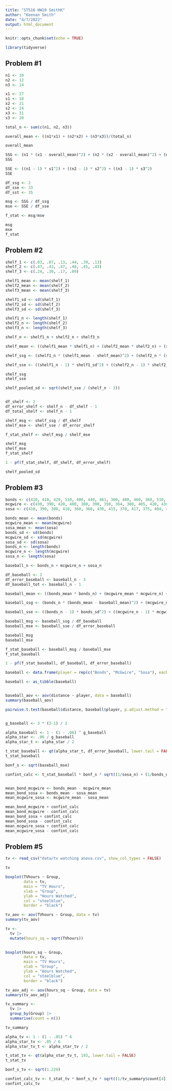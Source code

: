 ```yaml
---
title: "ST516 HW10 SmithK"
author: "Keenan Smith"
date: "4/7/2022"
output: html_document
---
```


```r
knitr::opts_chunk$set(echo = TRUE)
```
```r
library(tidyverse)
```



## Problem #1
```r
n1 <- 10
n2 <- 12
n3 <- 14

x1 <- 27
s1 <- 18
x2 <- 21
s2 <- 24
x3 <- 31
s3 <- 20

total_n <- sum(c(n1, n2, n3))

overall_mean <- ((n1*x1) + (n2*x2) + (n3*x3))/(total_n)

overall_mean

SSG <- (n1 * (x1 - overall_mean)^2) + (n2 * (x2 - overall_mean)^2) + (n3 * (x3 - overall_mean)^2)
SSG

SSE <- ((n1 - 1) * s1^2) + ((n2 - 1) * s2^2) + ((n3 - 1) * s3^2)
SSE

df_ssg <- 2
df_sse <- 33
df_sst <- 35

msg <- SSG / df_ssg
mse <- SSE / df_sse

f_stat <- msg/mse

msg
mse
f_stat

```

## Problem #2
```r
shelf_1 <- c(.03, .07, .13, .44, .39, .13)
shelf_2 <- c(.47, .43, .47, .48, .45, .43)
shelf_3 <- c(.24, .30, .17, .09)

shelf1_mean <- mean(shelf_1)
shelf2_mean <- mean(shelf_2)
shelf3_mean <- mean(shelf_3)

shelf1_sd <- sd(shelf_1)
shelf2_sd <- sd(shelf_2)
shelf3_sd <- sd(shelf_3)

shelf1_n <- length(shelf_1)
shelf2_n <- length(shelf_2)
shelf3_n <- length(shelf_3)

shelf_n <- shelf1_n + shelf2_n + shelf3_n

shelf_mean <- ((shelf1_mean * shelf1_n) + (shelf2_mean * shelf2_n) + (shelf3_mean * shelf3_n)) / shelf_n

shelf_ssg <- (shelf1_n * (shelf1_mean - shelf_mean)^2) + (shelf2_n * (shelf2_mean - shelf_mean)^2) + (shelf3_n * (shelf3_mean - shelf_mean)^2)

shelf_sse <- ((shelf1_n - 1) * shelf1_sd^2) + ((shelf2_n - 1) * shelf2_sd^2) + ((shelf3_n - 1) * shelf3_sd^2)

shelf_ssg
shelf_sse

shelf_pooled_sd <- sqrt(shelf_sse / (shelf_n - 3))


df_shelf <- 2
df_error_shelf <- shelf_n - df_shelf - 1
df_total_shelf <- shelf_n - 1

shelf_msg <- shelf_ssg / df_shelf
shelf_mse <- shelf_sse / df_error_shelf

f_stat_shelf <- shelf_msg / shelf_mse

shelf_msg
shelf_mse
f_stat_shelf

1 - pf(f_stat_shelf, df_shelf, df_error_shelf)

shelf_pooled_sd

```

## Problem #3
```r
bonds <- c(410, 410, 429, 510, 400, 440, 461, 360, 480, 460, 360, 510, 458)
mcgwire <- c(430, 390, 420, 400, 380, 390, 350, 364, 380, 405, 420, 430, 344)
sosa <- c(410, 390, 398, 410, 360, 360, 430, 415, 370, 417, 375, 404, 404)

bonds_mean <- mean(bonds)
mcgwire_mean <- mean(mcgwire)
sosa_mean <- mean(sosa)
bonds_sd <- sd(bonds)
mcgwire_sd <- sd(mcgwire)
sosa_sd <- sd(sosa)
bonds_n <- length(bonds)
mcgwire_n <- length(mcgwire)
sosa_n <- length(sosa)

baseball_n <- bonds_n + mcgwire_n + sosa_n

df_baseball <- 2
df_error_baseball <- baseball_n - 3
df_baseball_tot <- baseball_n - 1

baseball_mean <- ((bonds_mean * bonds_n) + (mcgwire_mean * mcgwire_n) + (sosa_mean * sosa_n)) / baseball_n

baseball_ssg <- (bonds_n * (bonds_mean - baseball_mean)^2) + (mcgwire_n * (mcgwire_mean - baseball_mean)^2) + (sosa_n * (sosa_mean - baseball_mean)^2)

baseball_sse <- ((bonds_n - 1) * bonds_sd^2) + ((mcgwire_n - 1) * mcgwire_sd^2) + ((sosa_n - 1) * sosa_sd^2)

baseball_msg <- baseball_ssg / df_baseball
baseball_mse <- baseball_sse / df_error_baseball

baseball_msg
baseball_mse

f_stat_baseball <- baseball_msg / baseball_mse
f_stat_baseball

1 - pf(f_stat_baseball, df_baseball, df_error_baseball)

baseball <- data.frame(player = rep(c("Bonds", "McGwire", "Sosa"), each = 13), distance = c(410, 410, 429, 510, 400, 440, 461, 360, 480, 460, 360, 510, 458, 430, 390, 420, 400, 380, 390, 350, 364, 380, 405, 420, 430, 344, 410, 390, 398, 410, 360, 360, 430, 415, 370, 417, 375, 404, 404))

baseball <- as_tibble(baseball)


baseball_aov <- aov(distance ~ player, data = baseball)
summary(baseball_aov)

pairwise.t.test(baseball$distance, baseball$player, p.adjust.method = "bonferroni")


g_baseball <- 3 * (3-1) / 2

alpha_baseball <- 1 - (1 - .06) ^ g_baseball
alpha_star <- .06 / g_baseball
alpha_star_t <- alpha_star / 2

t_stat_baseball <- qt(alpha_star_t, df_error_baseball, lower.tail = FALSE)
t_stat_baseball

bonf_s <- sqrt(baseball_mse)

confint_calc <- t_stat_baseball * bonf_s * sqrt((1/sosa_n) + (1/bonds_n))


mean_bond_mcgwire <- bonds_mean - mcgwire_mean
mean_bond_sosa <- bonds_mean - sosa_mean
mean_mcgwire_sosa <- mcgwire_mean - sosa_mean

mean_bond_mcgwire + confint_calc
mean_bond_mcgwire - confint_calc
mean_bond_sosa + confint_calc
mean_bond_sosa - confint_calc
mean_mcgwire_sosa + confint_calc
mean_mcgwire_sosa - confint_calc

```

## Problem #5
```r
tv <- read_csv("data/tv watching anova.csv", show_col_types = FALSE)

tv

boxplot(TVhours ~ Group,
        data = tv,
        main = "TV Hours",
        xlab = "Group",
        ylab = "Hours Watched",
        col = "steelblue",
        border = "black")

tv_aov <- aov(TVhours ~ Group, data = tv)
summary(tv_aov)

tv <- 
  tv |>
  mutate(hours_sq = sqrt(TVhours))
  

boxplot(hours_sq ~ Group,
        data = tv,
        main = "TV Hours",
        xlab = "Group",
        ylab = "Hours Watched",
        col = "steelblue",
        border = "black")

tv_aov_adj <- aov(hours_sq ~ Group, data = tv)
summary(tv_aov_adj)

tv_summary <-
  tv |>
  group_by(Group) |>
  summarise(count = n())

tv_summary

alpha_tv <- 1 - (1 - .05) ^ 6
alpha_star_tv <- .05 / 6
alpha_star_tv_t <- alpha_star_tv / 2

t_stat_tv <- qt(alpha_star_tv_t, 193, lower.tail = FALSE)
t_stat_tv

bonf_s_tv <- sqrt(1.229)

confint_calc_tv <- t_stat_tv * bonf_s_tv * sqrt((1/tv_summary$count[4]) + (1/tv_summary$count[2]))
confint_calc_tv

```


